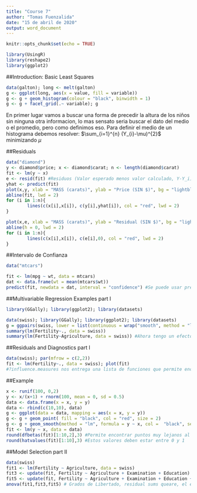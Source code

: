 ```yaml
---
title: "Course 7"
author: "Tomas Fuenzalida"
date: "15 de abril de 2020"
output: word_document
---
```


```r
knitr::opts_chunk$set(echo = TRUE)
```

```r
library(UsingR)
library(reshape2)
library(ggplot2)
```

##Introduction: Basic Least Squares

```r
data(galton); long <- melt(galton)
g <- ggplot(long, aes(x = value, fill = variable))
g <- g + geom_histogram(colour = "black", binwidth = 1)
g <- g + facet_grid(.~ variable); g
```

En primer lugar vamos a buscar una forma de precedir la altura de los niños sin ninguna otra informacion, lo mas sensato seria buscar el dato del medio o el promedio, pero como definimos eso.
Para definir el medio de un histograma debemos resolver: $\sum_{i=1}^{n} (Y_{i}-\mu)^{2}$ minimizando $\mu$

##Residuals

```r
data("diamond")
y <- diamond$price; x <- diamond$carat; n <- length(diamond$carat)
fit <- lm(y ~ x)
e <- resid(fit) #Residuos (Valor esperado menos valor calculado, Y-Y_i)
yhat <- predict(fit)
plot(x,y, xlab = "MASS (carats)", ylab = "Price (SIN $)", bg = "lightblue", col = "black", cex = 1.1, pch = 21)
abline(fit, lwd = 2)
for (i in 1:n){
        lines(c(x[i],x[i]), c(y[i],yhat[i]), col = "red", lwd = 2)
}

plot(x,e, xlab = "MASS (carats)", ylab = "Residual (SIN $)", bg = "lightblue", col = "black", cex = 1.1, pch = 21)
abline(h = 0, lwd = 2)
for (i in 1:n){
        lines(c(x[i],x[i]), c(e[i],0), col = "red", lwd = 2)
}
```


##Intervalo de Confianza

```r
data("mtcars")

fit <- lm(mpg ~ wt, data = mtcars)
dat <- data.frame(wt = mean(mtcars$wt))
predict(fit, newdata = dat, interval = "confidence") #Se puede usar prediction tambien (95%)

```

##Multivariable Regression Examples part I

```r
library(GGally); library(ggplot2); library(datasets)
```

```r
data(swiss); library(GGally); library(ggplot2); library(datasets)
g = ggpairs(swiss, lower = list(continuous = wrap("smooth", method = "lm"))); g #La variable de arriba esta ubicada en el eje x
summary(lm(Fertility~., data = swiss))
summary(lm(Fertility~Agriculture, data = swiss)) #Ahora tengo un efecto positivo en Agriculture
```

##Residuals and Diagnostics part I

```r
data(swiss); par(mfrow = c(2,2))
fit <- lm(Fertility~., data = swiss); plot(fit)
#?influence.measures nos entrega una lista de funciones que permite encontrar los outlayers o puntos "raros" dentro de un conjunto de datos
```

##Example

```r
x <- runif(100, 0,2)
y <- x/(x+1) + rnorm(100, mean = 0, sd = 0.5)
data <- data.frame(x = x, y = y)
data <- rbind(c(10,10), data)
g <- ggplot(data = data, mapping = aes(x = x, y = y))
g <- g + geom_point( fill = "black", col = "red", size = 2)
g <- g + geom_smooth(method = "lm", formula = y ~ x, col =  "black", se = FALSE); g
fit <- lm(y ~ x, data = data)
round(dfbetas(fit)[1:10,2],3) #Permite encontrar puntos muy lejanos al resto y ir a revisarlos para comprender que son
round(hatvalues(fit)[1:10],3) #Estos valores deben estar entre 0 y 1
```

##Model Selection part II

```r
data(swiss)
fit1 <- lm(Fertility ~ Agriculture, data = swiss)
fit3 <- update(fit, Fertility ~ Agriculture + Examination + Education)
fit5 <- update(fit, Fertility ~ Agriculture + Examination + Education + Catholic + Infant.Mortality)
anova(fit1,fit3,fit5) # Grados de Libertado, residual sums queare, el exceso de grados de libertad de ir de un modelo al otro.
```